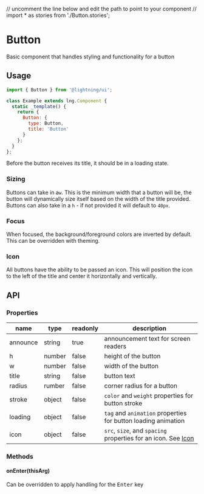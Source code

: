// uncomment the line below and edit the path to point to your component
// import * as stories from './Button.stories';

# Button

Basic component that handles styling and functionality for a button

## Usage

```js
import { Button } from '@lightning/ui';

class Example extends lng.Component {
  static _template() {
    return {
      Button: {
        type: Button,
        title: 'Button'
      }
    };
  }
};
```

Before the button receives its title, it should be in a loading state.

<Preview>
  <Story id="button--basic" />
</Preview>


### Sizing

Buttons can take in a`w`. This is the minimum width that a button will be, the button will dynamically size itself based on the width of the title provided. Buttons can also take in a `h` - if not provided it will default to `40px`.

### Focus

When focused, the background/foreground colors are inverted by default. This can be overridden with theming.

### Icon

All buttons have the ability to be passed an icon. This will position the icon to the left of the title and center it horizontally and vertically.

## API

### Properties

name|type|readonly|description
--|--|--|--
announce|string|true|announcement text for screen readers
h|number|false|height of the button
w|number|false|width of the button
title|string|false|button text
radius|rumber|false|corner radius for a button
stroke|object|false|`color` and `weight` properties for button stroke
loading|object|false|`tag` and `animation` properties for button loading animation
icon|object|false|`src`, `size`, and `spacing` properties for an icon. See <a href="?path=/docs/icon--basic">Icon</a>

### Methods

#### onEnter(thisArg)

Can be overridden to apply handling for the <kbd>Enter</kbd> key
